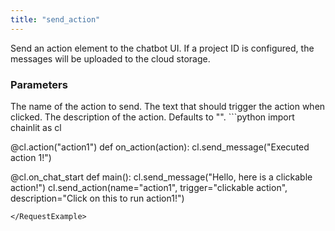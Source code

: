 ```yaml
---
title: "send_action"
---
```


Send an action element to the chatbot UI.
If a project ID is configured, the messages will be uploaded to the cloud storage.

### Parameters
<ParamField path="name" type="str">
    The name of the action to send.
</ParamField>
<ParamField path="trigger" type="str">
  The text that should trigger the action when clicked.
</ParamField>
<ParamField path="description" type="str" optional>
The description of the action. Defaults to "".
</ParamField>


<RequestExample>
```python
import chainlit as cl


@cl.action("action1")
def on_action(action):
    cl.send_message("Executed action 1!")


@cl.on_chat_start
def main():
    cl.send_message("Hello, here is a clickable action!")
    cl.send_action(name="action1", trigger="clickable action",
                   description="Click on this to run action1!")
```
</RequestExample>